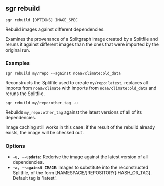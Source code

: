 
## sgr rebuild

```sgr rebuild [OPTIONS] IMAGE_SPEC```

Rebuild images against different dependencies.

Examines the provenance of a Splitgraph image created by a Splitfile and reruns it against different images than
the ones that were imported by the original run.

### Examples

``sgr rebuild my/repo --against noaa/climate:old_data``

Reconstructs the Splitfile used to create ``my/repo:latest``, replaces all imports from ``noaa/climate`` with
imports from ``noaa/climate:old_data`` and reruns the Splitfile.

``sgr rebuild my/repo:other_tag -u``

Rebuilds ``my_repo:other_tag`` against the latest versions of all of its dependencies.

Image caching still works in this case: if the result of the rebuild already exists, the image will be checked
out.

### Options

  * **`-u, --update`**: Rederive the image against the latest version of all dependencies.
  * **`-a, --against IMAGE`**: Images to substitute into the reconstructed Splitfile, of the form [NAMESPACE/]REPOSITORY[:HASH_OR_TAG]. Default tag is 'latest'.
